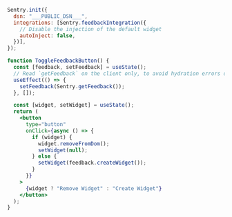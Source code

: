 ```jsx {tabTitle: Remix}
Sentry.init({
  dsn: "___PUBLIC_DSN___",
  integrations: [Sentry.feedbackIntegration({
    // Disable the injection of the default widget
    autoInject: false,
  })],
});

function ToggleFeedbackButton() {
  const [feedback, setFeedback] = useState();
  // Read `getFeedback` on the client only, to avoid hydration errors during server rendering
  useEffect(() => {
    setFeedback(Sentry.getFeedback());
  }, []);

  const [widget, setWidget] = useState();
  return (
    <button
      type="button"
      onClick={async () => {
        if (widget) {
          widget.removeFromDom();
          setWidget(null);
        } else {
          setWidget(feedback.createWidget());
        }
      }}
    >
      {widget ? "Remove Widget" : "Create Widget"}
    </button>
  );
}
```
